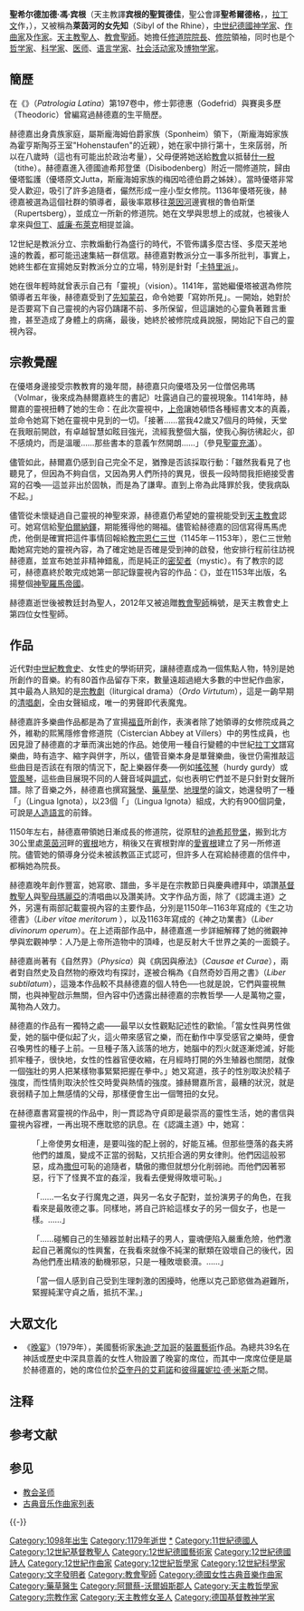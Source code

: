 {{Unreferenced|time=2021-11-17T11:11:20+00:00}}{{NoteTA
|T = zh-hans:希尔德加德·冯·宾根;zh-hant:赫德嘉·馮·賓根;
|G1=Popes
|1 = zh-hans:希尔德加德;zh-hant:赫德嘉
}}
{{Infobox classical
|中文名 = 赫德嘉·馮·賓根
|画像 =  Hildegard_von_Bingen._Line_engraving_by_W._Marshall._Wellcome_V0002761.jpg
|附注 = 
|原文名 = Hildegard von Bingen
|国别 = {{flag|神圣罗马帝国}}
|出生日期 = 約1098年
|出生地 = [[普法尔茨選侯國|普法尔茨選侯國]][[丘前贝默斯海姆|丘前贝默斯海姆]]
|逝世日期 = {{death date and age|1179|9|17|1098}}
|逝世地 = {{flag|神圣罗马帝国}}[[莱茵河畔宾根|莱茵河畔宾根]]
|所属时期 = 中世纪
|所属乐派 = 
|擅长作品类型 = [[基督教音樂|基督教音樂]]
|代表作 = [[神剧|神剧]]《美德典律》、乐曲集《天使的和谐之显现交响曲》
|师从 =
|学生 = 
|官方网站 =
}}
{{Infobox saint
|name=宾根的聖賀德佳<br>Hildegard von Bingen
|birth_date={{Birth date|1|3|25|mf=y}}
|death_date=約1098年
|feast_day=	9 月 17 日
|venerated_in=[[羅馬天主教會|羅馬天主教會]]、[[聖公會|聖公會]]、[[信義會|信義會]]
|image=Hildegard.jpg
|caption=中世纪手稿《{{Link-en|拉丁教士集|Patrologia Latina}}》上绘希尔德加德及一名修士
|birth_place=[[普法尔茨選侯國|普法尔茨選侯國]][[丘前贝默斯海姆|丘前贝默斯海姆]]
|death_place={{flag|神圣罗马帝国}}[[莱茵河畔宾根|莱茵河畔宾根]]
|titles= [[修女|修女]]、[[教会圣师|教会圣师]]
|canonized_date=2012 年 5 月 10 日
|canonized_by=[[本篤十六世|本篤十六世]]
|major_shrine={{flag|Germany}}{{Link-en|艾賓根修道院|Eibingen Abbey}}
|issues=
}}
{{Christian mysticism |expanded=11th/12th}}

'''聖希尔德加德·馮·宾根'''（天主教譯'''宾根的聖賀德佳'''，聖公會譯'''聖希爾德格'''，{{lang-de|Hildegard von Bingen}}，[[拉丁文|拉丁文]]作{{lang|la|Hildegardis Bingensis}}，{{bd|1098年||1179年|9月17日||B}}），又被稱為'''萊茵河的女先知'''（Sibyl of the Rhine），[[中世纪|中世纪]][[德國|德國]][[神學家|神学家]]、[[作曲家|作曲家]]及[[作家|作家]]。[[天主教|天主教]][[聖人|聖人]]、[[教會聖師|教會聖師]]。她擔任{{Link-en|艾賓根修道院|Eibingen Abbey}}[[修道院院長|修道院院長]]、[[修院|修院]]領袖，同时也是个[[哲学家|哲学家]]、[[科学家|科学家]]、[[医生|医师]]、[[语言学家|语言学家]]、[[社會活動家|社会活动家]]及[[博物學家|博物学家]]。

== 簡歷 ==
在《{{Link-en|拉丁教士集|Patrologia Latina}}》（''Patrologia Latina''）第197卷中，修士郭德惠（Godefrid）與賽奥多歷（Theodoric）曾編寫過赫德嘉的生平簡歷。

赫德嘉出身貴族家庭，屬斯龐海姆伯爵家族（Sponheim）領下，（斯龐海姆家族為霍亨斯陶芬王室"Hohenstaufen"的近親），她在家中排行第十，生來孱弱，所以在八歲時（這也有可能出於政治考量），父母便將她送給[[教會|教會]]以抵替[[什一税|什一稅]]（tithe）。赫德嘉進入德國迪希邦登堡（Disibodenberg）附近一間修道院，歸由優塔監護（優塔原文Jutta，斯龐海姆家族的梅因哈德伯爵之姊妹）。當時優塔非常受人歡迎，吸引了許多追隨者，儼然形成一座小型女修院。1136年優塔死後，赫德嘉被選為這個社群的領導者，最後率眾移往[[萊因河|萊因河]]邊賓根的魯伯斯堡（Rupertsberg），並成立一所新的修道院。她在文學與思想上的成就，也被後人拿來與[[但丁|但丁]]、[[威廉·布莱克|威廉·布萊克]]相提並論。

12世紀是教派分立、宗教煽動行為盛行的時代，不管佈講多麼古怪、多麼天差地遠的教義，都可能迅速集結一群信眾。赫德嘉對教派分立一事多所批判，事實上，她終生都在宣揚她反對教派分立的立場，特別是針對「[[卡特里派|卡特里派]]」。

她在很年輕時就曾表示自己有「靈視」（vision）。1141年，當她繼優塔被選為修院領導者五年後，赫德嘉受到了[[先知蒙召|先知蒙召]]，命令她要「寫妳所見」。一開始，她對於是否要寫下自己靈視的內容仍躊躇不前、多所保留，但這讓她的心靈負著難言重擔，甚至造成了身體上的病痛，最後，她終於被修院成員說服，開始記下自己的靈視內容。

== 宗教覺醒 ==
在優塔身邊接受宗教教育的幾年間，赫德嘉只向優塔及另一位僧侶弗瑪（Volmar，後來成為赫爾嘉終生的書記）吐露過自己的靈視現象。1141年時，赫爾嘉的靈視扭轉了她的生命：在此次靈視中，[[上帝|上帝]]讓她頓悟各種經書文本的真義，並命令她寫下她在靈視中見到的一切。「接著……當我42歲又7個月的時候，天堂在我眼前開啟，有卓越智慧如眩目強光，流經我整個大腦，使我心胸彷彿起火，卻不感燒灼，而是溫暖……那些書本的意義乍然開朗……」（參見[[聖靈充滿|聖靈充滿]]）。

儘管如此，赫爾嘉仍感到自己完全不足，猶豫是否該採取行動：「雖然我看見了也聽見了，但因為不夠自信，又因為男人們所持的異見，很長一段時間我拒絕接受書寫的召喚──這並非出於固執，而是為了謙卑。直到上帝為此降罪於我，使我病臥不起。」

儘管從未懷疑過自己靈視的神聖來源，赫德嘉仍希望她的靈視能受到[[天主教會|天主教會]]認可。她寫信給[[聖伯爾納鐸|聖伯爾納鐸]]，期能獲得他的賜福。儘管給赫德嘉的回信寫得馬馬虎虎，他倒是確實把這件事情回報給[[教宗恩仁三世|教宗恩仁三世]]（1145年－1153年），恩仁三世勉勵她寫完她的靈視內容，為了確定她是否確是受到神的啟發，他安排行程前往訪視赫德嘉，並宣布她並非精神錯亂，而是純正的[[密契者|密契者]]（mystic）。有了教宗的認可，赫德嘉終於敢完成她第一部記錄靈視內容的作品：《{{link-en|認識主道|Scivias}}》，並在1153年出版，名揚整個[[神聖羅馬帝國|神聖羅馬帝國]]。

赫德嘉逝世後被教廷封為聖人，2012年又被追贈[[教會聖師|教會聖師]]稱號，是天主教會史上第四位女性聖師。

== 作品 ==
近代對[[中世紀|中世紀]][[教會史|教會史]]、女性史的學術研究，讓赫德嘉成為一個焦點人物，特別是她所創作的音樂。約有80首作品留存下來，數量遠超過絕大多數的中世紀作曲家，其中最為人熟知的是[[宗教劇|宗教劇]]（liturgical drama）{{單雙書名號轉換|美德典律}}（''Ordo Virtutum''），這是一齣早期的[[清唱劇|清唱劇]]，全由女聲組成，唯一的男聲即代表魔鬼。

赫德嘉許多樂曲作品都是為了宣揚[[福音|福音]]所創作，表演者除了她領導的女修院成員之外，維勒的熙篤隱修會修道院（Cistercian Abbey at Villers）中的男性成員，也因見證了赫德嘉的才華而演出她的作品。她使用一種自行變體的中世紀[[拉丁文|拉丁文]]譜寫樂曲，時有造字、縮字與併字，所以，儘管音樂本身是單聲樂曲，後世仍需推敲這些曲目是否該在有限的情況下，配上樂器伴奏──例如[[搖弦琴|搖弦琴]]（hurdy gurdy）或[[管風琴|管風琴]]，這些曲目展現不同的人聲音域與[[調式|調式]]，似也表明它們並不是只針對女聲所譜。除了音樂之外，赫德嘉也撰寫[[醫學|醫學]]、[[藥草學|藥草學]]、[[地理學|地理學]]的論文，她還發明了一種「{{link-en|祕名語|Lingua Ignota}}」（Lingua Ignota），以23個「{{link-en|祕名字母|Lingua Ignota}}」（Lingua Ignota）組成，大約有900個詞彙，可說是[[人造語言|人造語言]]的前鋒。

1150年左右，赫德嘉帶領她日漸成長的修道院，從原駐的[[迪希邦登堡|迪希邦登堡]]，搬到北方30公里處[[萊茵河|萊茵河]]畔的[[賓根|賓根]]地方，稍後又在賓根對岸的[[愛賓根|愛賓根]]建立了另一所修道院。儘管她的領導身分從未被該教區正式認可，但許多人在寫給赫德嘉的信件中，都稱她為院長。

赫德嘉晚年創作豐富，她寫歌、譜曲，多半是在宗教節日與慶典禮拜中，頌讚[[基督教聖人|基督教聖人]]與[[馬利亞_(耶穌的母親)|聖母瑪麗亞]]的清唱曲以及讚美詩。文字作品方面，除了《認識主道》之外，另還有兩部記載靈視內容的主要作品，分別是1150年─1163年寫成的《生之功德書》（''Liber vitae meritorum'' ），以及1163年寫成的《神之功業書》（''Liber divinorum operum''）。在上述兩部作品中，赫德嘉進一步詳細解釋了她的微觀神學與宏觀神學：人乃是上帝所造物中的頂峰，也是反射大千世界之美的一面鏡子。

赫德嘉尚著有《自然界》（''Physica''）與《病因與療法》（''Causae et Curae''），兩者對自然史及自然物的療效均有探討，遂被合稱為《自然奇妙百用之書》（''Liber subtilatum''），這幾本作品較不具赫德嘉的個人特色──也就是說，它們與靈視無關，也與神聖啟示無關，但內容中仍透露出赫德嘉的宗教哲學──人是萬物之靈，萬物為人效力。

赫德嘉的作品有一獨特之處——最早以女性觀點記述性的歡愉。「當女性與男性做愛，她的腦中便似起了火，這火帶來感官之樂，而在動作中享受感官之樂時，便會召喚男性的種子上前。一旦種子落入該落的地方，她腦中的烈火就逐漸熄滅，好能抓牢種子，很快地，女性的性器官便收縮，在月經時打開的外生殖器也關閉，就像一個強壯的男人把某樣物事緊緊把握在拳中。」她又寫道，孩子的性別取決於精子強度，而性情則取決於性交時愛與熱情的強度。據赫爾嘉所言，最糟的狀況，就是衰弱精子加上無感情的父母，那樣便會生出一個彆扭的女兒。

在赫德嘉書寫靈視的作品中，則一貫認為守貞即是最崇高的靈性生活，她的書信與靈視內容裡，一再出現不應耽慾的訊息。在《認識主道》中，她寫：

:「上帝使男女相連，是要叫強的配上弱的，好能互補。但那些墮落的姦夫將他們的雄風，變成不正當的弱點，又抗拒合適的男女律則。他們因這般邪惡，成為[[撒但|撒但]]{{NoteTag|查目前比較流行的[[聖經|聖經]][[國語和合本|國語和合本]]、[[新標點和合本|新標點和合本]]、[[和合本修訂版|和合本修訂版]]、[[現代中文譯本|現代中文譯本]]，還有比較古老的[[光緒|光緒]]19年[[福州|福州]][[美華書局|美華書局]]活板文理[[聖經|聖經]]、[[光緒|光緒]]34年上海[[大美國聖經會|大美國聖經會]][[官話|官話]][[串珠聖經|串珠聖經]]、[[宣統|宣統]]3年[[聖經公會|聖經公會]]的文理聖經，Satan均譯作「[[撒但|撒但]]」，不作「撒旦」。}}可恥的追隨者，驕傲的撒但就想分化削弱祂。而他們因著邪惡，行下了怪異不宜的姦淫，我看去便覺得敗壞可恥。」

:「……一名女子行魔鬼之道，與另一名女子配對，並扮演男子的角色，在我看來是最敗德之事。同樣地，將自己許給這樣女子的另一個女子，也是一樣。……」

:「……碰觸自己的生殖器並射出精子的男人，靈魂便陷入嚴重危險，他們激起自己著魔似的性興奮，在我看來就像不純潔的獸類在毀壞自己的後代，因為他們產出精液的動機邪惡，只是一種敗壞褻瀆。……」

:「當一個人感到自己受到生理刺激的困擾時，他應以克己節慾做為避難所，緊握純潔守貞之盾，抵抗不潔。」

== 大眾文化 ==
* 《[[晚宴_(裝置藝術)|晚宴]]》（1979年），美國藝術家[[朱迪·芝加哥|朱迪·芝加哥]]的[[裝置藝術|裝置藝術]]作品。為總共39名在神話或歷史中深具意義的女性人物設置了晚宴的席位，而其中一席席位便是屬於赫德嘉的，她的席位位於[[亞奎丹的艾莉諾|亞奎丹的艾莉諾]]和[[彼得羅妮拉·德·米斯|彼得羅妮拉·德·米斯]]之間。

== 注释 ==
{{NoteFoot}}

== 参考文献 ==
{{Reflist}}

== 参见 ==
{{Portal box|基督教|天主教|音乐|人物}}
* [[教会圣师|教会圣师]]
* [[古典音乐作曲家列表|古典音乐作曲家列表]]

{{-}}
{{教会圣师}}
{{天主教}}
{{天主教会史}}
{{天主教聖人}}
{{中世紀音樂}}
{{古典音樂作曲家}}

{{Authority control}}
{{DEFAULTSORT:Hildegard von Bingen}}
[[Category:1098年出生|Category:1098年出生]]
[[Category:1179年逝世|Category:1179年逝世]]
[[Category:赫德嘉·馮·賓根|*]]
[[Category:11世紀德國人|Category:11世紀德國人]]
[[Category:12世紀基督教聖人|Category:12世紀基督教聖人]]
[[Category:12世紀德國藝術家|Category:12世紀德國藝術家]]
[[Category:12世紀德國詩人|Category:12世紀德國詩人]]
[[Category:12世紀作曲家|Category:12世紀作曲家]]
[[Category:12世紀哲學家|Category:12世紀哲學家]]
[[Category:12世紀科學家|Category:12世紀科學家]]
[[Category:文字發明者|Category:文字發明者]]
[[Category:教會聖師|Category:教會聖師]]
[[Category:德國女性古典音樂作曲家|Category:德國女性古典音樂作曲家]]
[[Category:藥草醫生|Category:藥草醫生]]
[[Category:阿爾蔡-沃爾姆斯郡人|Category:阿爾蔡-沃爾姆斯郡人]]
[[Category:天主教哲學家|Category:天主教哲學家]]
[[Category:宗教作家|Category:宗教作家]]
[[Category:天主教修女圣人|Category:天主教修女圣人]]
[[Category:德国基督教神学家|Category:德国基督教神学家]]